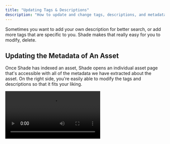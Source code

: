 ```yaml
---
title: "Updating Tags & Descriptions"
description: "How to update and change tags, descriptions, and metadata for assets"
---
```


Sometimes you want to add your own description for better search, or add more tags that are specific to you. Shade makes that really easy for you to modify, delete.

## Updating the Metadata of An Asset

Once Shade has indexed an asset, Shade opens an individual asset page that's accessible with all of the metadata we have extracted about the asset.
On the right side, you're easily able to modify the tags and descriptions so that it fits your liking.

<video src="https://firebasestorage.googleapis.com/v0/b/shade-prod.appspot.com/o/docs-videos%2Fediting-tags-and-descriptions.mp4?alt=media&token=44d4ddcc-1e8d-482d-82b2-7e4273fbf61e" autoPlay controls />